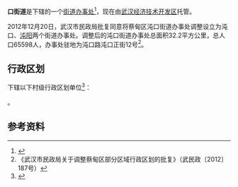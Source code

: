 {{中国乡级行政区|42/01/14/070/000}}

'''{{ruby-py|沌|-{zh-cn:zhuàn;zh-tw:ㄓㄨㄢˋ;zh-hk:cyun<sup>5</sup>}-}}口街道'''是{{PRC admin/fullname|42/01/14/070/000|3}}下辖的一个[[街道办事处|街道办事处]]<ref>{{PRC admin/ref sgc|{{PRC admin/parent|42/01/14/070/000}}}}</ref>，现在由[[武汉经济技术开发区|武汉经济技术开发区]]托管。

2012年12月20日，武汉市民政局批复同意将蔡甸区沌口街道办事处调整设立为沌口、[[沌阳街道|沌阳]]两个街道办事处。调整后的沌口街道办事处总面积32.2平方公里，总人口65598人，办事处驻地为沌口路沌口正街12号<ref>《武汉市民政局关于调整蔡甸区部分区域行政区划的批复》（武民政〔2012〕187号）</ref>。

== 行政区划 ==
{{PAGENAMEBASE}}下辖以下村级行政区划单位<ref>{{PRC admin/ref sgc|42/01/14/070/000}}</ref>：

{{PRC admin/children|42/01/14/070/000}}。

== 参考资料 ==
{{reflist}}

{{湖北行政区划小作品}}
{{PRC admin/navcat|42/01/14/070/000}}